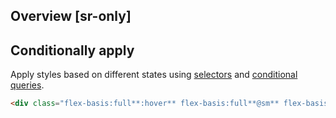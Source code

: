 ## Overview [sr-only]
<Overview/>

## Conditionally apply
Apply styles based on different states using [selectors](/guide/state-selectors) and [conditional queries](/guide/conditional-queries).
```html
<div class="flex-basis:full**:hover** flex-basis:full**@sm** flex-basis:full**@dark** flex-basis:full**@print**">…</div>
```

